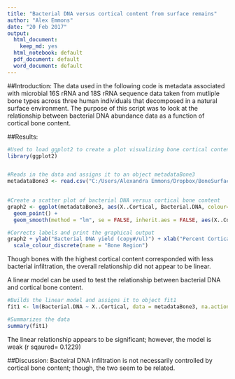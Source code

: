 ```yaml
---
title: "Bacterial DNA versus cortical content from surface remains"
author: "Alex Emmons"
date: "20 Feb 2017"
output:
  html_document:
    keep_md: yes
  html_notebook: default
  pdf_document: default
  word_document: default
---
```



##Introduction: 
The data used in the following code is metadata associated with microbial 16S rRNA and 18S rRNA sequence data taken from mutliple bone types across three human individuals that decomposed in a natural surface environment. The purpose of this script was to look at the relationship between bacterial DNA abundance data as a function of cortical bone content. 


##Results: 
```r
#Used to load ggplot2 to create a plot visualizing bone cortical content versus bacterial DNA quantity
library(ggplot2)


#Reads in the data and assigns it to an object metadataBone3 
metadataBone3 <- read.csv("C:/Users/Alexandra Emmons/Dropbox/BoneSurfaceProject/BoneSurface_metadata_all.csv")
               

#Create a scatter plot of bacterial DNA versus cortical bone content
graph2 <- ggplot(metadataBone3, aes(X..Cortical, Bacterial.DNA, colour=Body.region)) + 
  geom_point() +
  geom_smooth(method = "lm", se = FALSE, inherit.aes = FALSE, aes(X..Cortical, Bacterial.DNA))

#Corrects labels and print the graphical output
graph2 + ylab("Bacterial DNA yield (copy#/ul)") + xlab("Percent Cortical Bone (%)")+ 
  scale_colour_discrete(name = "Bone Region")


```
Though bones with the highest cortical content corresponded with less bacterial infiltration, the overall relationship did not appear to be linear. 

A linear model can be used to test the relationship between bacterial DNA and cortical bone content. 
```r
#Builds the linear model and assigns it to object fit1
fit1 <- lm(Bacterial.DNA ~ X..Cortical, data = metadataBone3, na.action = na.exclude)

#Summarizes the data
summary(fit1)

```
The linear relationship appears to be significant; however, the model is weak (r sqaured= 0.1229)

##Discussion:
Bacteiral DNA infiltration is not necessarily controlled by cortical bone content; though, the two seem to be related. 


